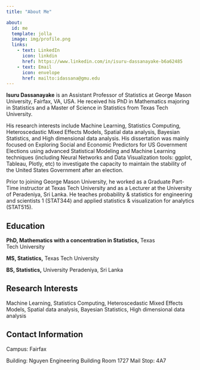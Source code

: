 ```yaml
---
title: "About Me"

about: 
  id: me
  template: jolla
  image: img/profile.png
  links:
    - text: LinkedIn
      icon: linkdin
      href: https://www.linkedin.com/in/isuru-dassanayake-b6a62485
    - text: Email
      icon: envelope
      href: mailto:idassana@gmu.edu
---
```


::: {#me}
**Isuru Dassanayake** is an Assistant Professor of Statistics at George Mason University, Fairfax, VA, USA. He received his PhD in Mathematics majoring in Statistics and a Master of Science in Statistics from Texas Tech University.

His research interests include Machine Learning, Statistics Computing, Heteroscedastic Mixed Effects Models, Spatial data analysis, Bayesian Statistics, and High dimensional data analysis. His dissertation was mainly focused on Exploring Social and Economic Predictors for US Government Elections using advanced Statistical Modeling and Machine Learning techniques (including Neural Networks and Data Visualization tools: ggplot, Tableau, Plotly, etc) to investigate the capacity to maintain the stability of the United States Government after an election.

Prior to joining George Mason University, he worked as a Graduate Part-Time instructor at Texas Tech University and as a Lecturer at the University of Peradeniya, Sri Lanka. He teaches probability & statistics for engineering and scientists 1 (STAT344) and applied statistics & visualization for analytics (STAT515).

## Education

**PhD, Mathematics with a concentration in Statistics,** Texas Tech University

**MS, Statistics,** Texas Tech University

**BS, Statistics,** University Peradeniya, Sri Lanka

## Research Interests

Machine Learning, Statistics Computing, Heteroscedastic Mixed Effects Models, Spatial data analysis, Bayesian Statistics, High dimensional data analysis

## Contact Information

Campus: Fairfax

Building: Nguyen Engineering Building Room 1727 Mail Stop: 4A7
:::
